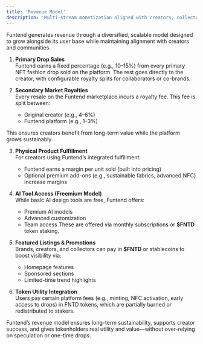 ```yaml
---
title: 'Revenue Model'
description: 'Multi-stream monetization aligned with creators, collectors, and platform growth'
---
```


Funtend generates revenue through a diversified, scalable model designed to grow alongside its user base while maintaining alignment with creators and communities.

1. **Primary Drop Sales** \
  Funtend earns a fixed percentage (e.g., 10–15%) from every primary NFT fashion drop sold on the platform. The rest goes directly to the creator, with configurable royalty splits for collaborators or co-brands.

2. **Secondary Market Royalties** \
  Every resale on the Funtend marketplace incurs a royalty fee. This fee is split between:
    - Original creator (e.g., 4–6%)
    - Funtend platform (e.g., 1–3%)

  This ensures creators benefit from long-term value while the platform grows sustainably.

3. **Physical Product Fulfillment** \
  For creators using Funtend’s integrated fulfillment:
    - Funtend earns a margin per unit sold (built into pricing)
    - Optional premium add-ons (e.g., sustainable fabrics, advanced NFC) increase margins

4. **AI Tool Access (Freemium Model)** \
  While basic AI design tools are free, Funtend offers:
    - Premium AI models
    - Advanced customization
    - Team access
      These are offered via monthly subscriptions or **$FNTD** token staking.

5. **Featured Listings & Promotions** \
  Brands, creators, and collectors can pay in **$FNTD** or stablecoins to boost visibility via:
    - Homepage features
    - Sponsored sections
    - Limited-time trend highlights

6. **Token Utility Integration** \
  Users pay certain platform fees (e.g., minting, NFC activation, early access to drops) in FNTD tokens, which are partially burned or redistributed to stakers.

Funtend’s revenue model ensures long-term sustainability, supports creator success, and gives tokenholders real utility and value—without over-relying on speculation or one-time drops.
